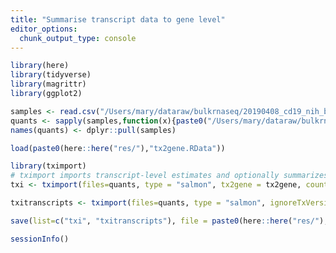 ```yaml
---
title: "Summarise transcript data to gene level"
editor_options:
  chunk_output_type: console
---
```


```r
library(here)
library(tidyverse)
library(magrittr)
library(ggplot2)

samples <- read.csv("/Users/mary/dataraw/bulkrnaseq/20190408_cd19_nih_bulk_rnaseq/Miles_Herkenham_04042019-126734611/FASTQ_Generation_2019-04-05_04_19_58Z-172344788/samples.txt", header=F)
quants <- sapply(samples,function(x){paste0("/Users/mary/dataraw/bulkrnaseq/20190408_cd19_nih_bulk_rnaseq/Miles_Herkenham_04042019-126734611/quants/",x,"_quant/quant.sf")})
names(quants) <- dplyr::pull(samples)

load(paste0(here::here("res/"),"tx2gene.RData"))

library(tximport)
# tximport imports transcript-level estimates and optionally summarizes abundances, counts, and transcript lengths to the gene-level (default)
txi <- tximport(files=quants, type = "salmon", tx2gene = tx2gene, countsFromAbundance="lengthScaledTPM", ignoreTxVersion = T)

txitranscripts <- tximport(files=quants, type = "salmon", ignoreTxVersion = T, txOut=TRUE, countsFromAbundance = "no") # Get straight counts of transcripts

save(list=c("txi", "txitranscripts"), file = paste0(here::here("res/"),"apollo_txi_counts.R"))

```

```r
sessionInfo()
```
